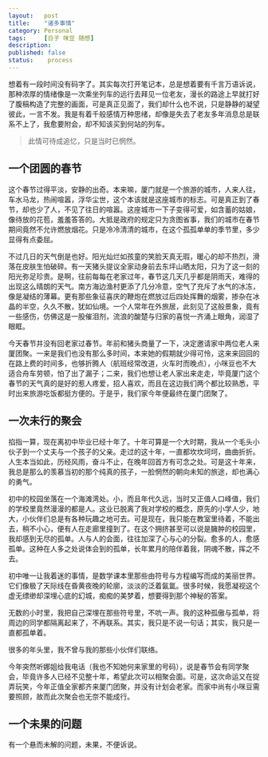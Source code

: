 ```yaml
---
layout:   post
title:    "诸多事情"
category: Personal
tags:     [日子 咪豆 随想]
description: 
published: false
status:    process
---
```


想着有一段时间没有码字了。其实每次打开笔记本，总是想着要有千言万语诉说，那种浓厚的情绪像是一次乘坐列车的远行去拜见一位老友，漫长的路途上早就打好了腹稿构造了完整的画面，可是真正见面了，我们却什么也不说，只是静静的凝望彼此，一言不发。我是有着千般感情万种思绪，却像是失去了老友多年消息总是联系不上了，我愈要附会，却不知该买到何站的列车。

> 此情可待成追忆，只是当时已惘然。

## 一个团圆的春节

这个春节过得平淡，安静的出奇。本来嘛，厦门就是一个旅游的城市，人来人往，车水马龙，热闹喧嚣，浮华尘世，这个本该就是这座城市的标志。可是真正到了春节，却也少了人，不见了往日的喧嚣。这座城市一下子变得可爱，如含蓄的姑娘，像待放的花苞，羞羞答答的。大抵是政府的规定只为贪图省事，我们的城市在春节期间竟然不允许燃放烟花。只是冷冷清清的城市，在这个孤孤单单的季节里，多少显得有点委屈。

不过几日的天气倒是也好。阳光灿烂如孩童的笑脸天真无瑕，暖心的却不热烈，滑落在皮肤生怕破碎。有一天猪头提议全家动身前去东坪山晒太阳，只为了这一刻的阳光弥足珍贵。是啊，往前每每在老家过年，春节这几天几乎都是阴雨天，难得的出现这么晴朗的天气。南方海边渔村更添了几分冷意，空气了充斥了水气的冰冻，像是凝结的薄幕。更有那些象征喜庆的鞭炮在燃放过后四处挥舞的烟雾，掺杂在冰晶的半空，久久不散，犹如仙境。一个人常年在外旅居，此刻见了这般景象，竟有一些感伤，仿佛这是一股催泪剂，流浪的酸楚与归家的喜悦一齐涌上眼角，润湿了眼眶。

今天春节并没有回老家过春节。年前和猪头商量了一下，决定邀请家中两位老人来厦团聚。一来是我们也没有那么多时间，本来她的假期就少得可怜，这来来回回的在路上费的时间多，也够折腾人（航班经常改道，火车时而晚点），小咪豆也不大适合舟车劳顿，怕了出了漏子；二来，我们也想让老人家出来走走，毕竟厦门这个春节的天气真的是好的惹人疼爱，招人喜欢，而且在这边我们两个都比较熟悉，平时出来旅游吃饭都挺方便的。于是乎，我们家今年便最终在厦门团聚了。

## 一次未行的聚会

掐指一算，现在离初中毕业已经十年了。十年可算是一个大时期，我从一个毛头小伙子到一个丈夫与一个孩子的父亲。走过的这十年，一直都坎坎坷坷，曲曲折折。人生本当如此，历经风雨，奋斗不止，在晚年回首方有可念之处。可是这十年来，我总是那么的羡慕当初的那个纯真的孩子，一脸惘然的朝向未知的旅途，却也满心的勇气。

初中的校园坐落在一个海滩湾处。小，而且年代久远，当时又正值人口峰值，我们的学校里竟然漫漫的都是人。这业已脱离了我对学校的概念，原先的小学人少，地大，小伙伴们总是有各种玩趣之地可去。可是现在，我只能在教室里待着，不能出去，稍不小心，便有人在走廊里撞到了。在这个拥挤甚至可以说是臃肿的校园里，我却感到无尽的孤单。人与人的会面，往往加深了心与心的分裂。愈多的人，愈感孤单。这种在人多之处说体会到的孤单，长年累月的陪伴着我，阴魂不散，挥之不去。

初中唯一让我着迷的事情，是数学课本里那些由符号与方程编写而成的美丽世界。它们像极了天际线在昏黄夜晚的轮廓，淡淡的泛着氤氲。很多时候，我愿凝视这个虚无缥缈却深埋心底的幻城，痴痴的美梦着，想要得到那个神秘的答案。

无数的小时里，我把自己深埋在那些符号里，不吭一声。我的这种孤傲与孤单，将周边的同学都隔离起来了，不再联系。其实，我只是不说一句话；其实，我只是一直都孤单着。

很多的年头里，我不曾与我的那些小伙伴们联络。

今年突然听娜姐给我电话（我也不知她何来家里的号码），说是春节会有同学聚会，毕竟许多人已经不见整十年，希望此次可以相聚会面。可是，这次命运又在捉弄玩笑，今年正值全家都齐来厦门团聚，并没有计划会老家。而家中尚有小咪豆需要照顾，故而此次聚会也无奈不能成行。

## 一个未果的问题

有一个悬而未解的问题，未果，不便诉说。
